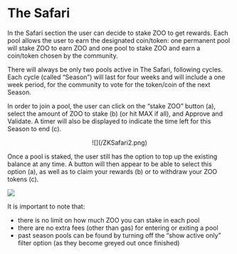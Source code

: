 # The Safari

In the Safari section the user can decide to stake ZOO to get rewards. Each pool allows the user to earn the designated coin/token: one permanent pool will stake ZOO to earn ZOO and one pool to stake ZOO and earn a coin/token chosen by the community.

There will always be only two pools active in The Safari, following cycles. Each cycle (called “Season”) will last for four weeks and will include a one week period, for the community to vote for the token/coin of the next Season.

In order to join a pool, the user can click on the “stake ZOO” button (a), select the amount of ZOO to stake (b) (or hit MAX if all), and Approve and Validate. A timer will also be displayed to indicate the time left for this Season to end (c).

<center style={{marginTop:10}}>
![](/ZKSafari2.png)
</center>

Once a pool is staked, the user still has the option to top up the existing balance at any time. A button will then appear to be able to select this option (a), as well as to claim your rewards (b) or to withdraw your ZOO tokens (c).

![](/ZKSafari3.jpg)

It is important to note that:
*   there is no limit on how much ZOO you can stake in each pool
*   there are no extra fees (other than gas) for entering or exiting a pool
*   past season pools can be found by turning off the “show active only” filter option (as they become greyed out once finished)

